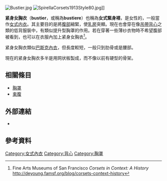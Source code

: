 [[File:Bustier.jpg|thumb]]
[[File:SpirellaCorsets1913Style80.jpg|thumb]]]]

'''紧身女胸衣'''（'''bustier'''，或稱為'''bustiere'''）也稱為'''女式緊身褡'''，是女性的{{link-en|合身服裝|form-fitting garment}}，一般當作[[女式内衣|女式内衣]]。其主要目的是將[[腹部|腹部]]縮緊，使[[乳房|乳房]]突顯。現在也會穿在像[[吊帶背心|吊帶背心]]之類的低背服裝中，有類似提升型胸罩的作用。若在穿著一些薄纱衣物時不希望腹部被看到，也可以在衣服內加上紧身女胸衣<ref>Fine Arts Museums of San Francisco ''Corsets in Context: A History'' http://deyoung.famsf.org/blog/corsets-context-history</ref>。

紧身女胸衣類似[[巴斯克內衣|巴斯克內衣]]，但長度較短，一般只到肋骨或是腰部。

現在的紧身女胸衣多半是用网状板製成，而不像以前有硬型的骨架。

==相關條目==
* [[胸罩|胸罩]]
* [[束腹|束腹]]

==外部連結==
{{Wiktionary|bustier}}
* {{Commons category-inline|Bustier}}

==參考資料==
{{reflist}}

{{女性內衣}}

{{Clothes-stub}}

[[Category:女式內衣|Category:女式內衣]]
[[Category:背心|Category:背心]]
[[Category:胸罩|Category:胸罩]]